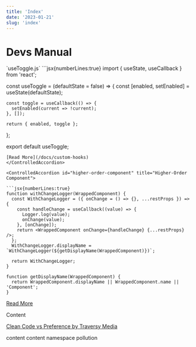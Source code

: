 ```yaml
---
title: 'Index'
date: '2023-01-21'
slug: 'index'
---
```



# Devs Manual

<ControlledAccordion id="custom-hook" title="Custom Hooks">
`useToggle.js`
```jsx{numberLines:true}
import { useState, useCallback } from 'react';

const useToggle = (defaultState = false) => {
const [enabled, setEnabled] = useState(defaultState);

    const toggle = useCallback(() => {
      setEnabled(current => !current);
    }, []);

    return { enabled, toggle };

};

export default useToggle;
```
[Read More](/docs/custom-hooks)
</ControlledAccordion>

<ControlledAccordion id="higher-order-component" title="Higher-Order Component">

```jsx{numberLines:true}
function withChangeLogger(WrappedComponent) {
  const WithChangeLogger = ({ onChange = () => {}, ...restProps }) => {
    const handleChange = useCallback((value) => {
      Logger.log(value);
      onChange(value);
    }, [onChange]);
    return <WrappedComponent onChange={handleChange} {...restProps} />;
  };
  WithChangeLogger.displayName = `WithChangeLogger(${getDisplayName(WrappedComponent)})`;

  return WithChangeLogger;
}

function getDisplayName(WrappedComponent) {
  return WrappedComponent.displayName || WrappedComponent.name || 'Component';
}
```

[Read More](/docs/higher-order-component)

</ControlledAccordion>

<ControlledAccordion id="clean-code-or-preference" title="Clean Code or Preference?">
Content

[Clean Code vs Preference by Traversy Media](https://www.youtube.com/watch?v=ou6x2qcLOLI)

</ControlledAccordion>

<ControlledAccordion id="abc" title="Approaches to eliminate if-else or switch-case blocks">
  content
</ControlledAccordion>

<ControlledAccordion id="null-value-object" title="Null Value Object">
  content
</ControlledAccordion>

<ControlledAccordion id="namespace" title="Namespace">
  namespace pollution
</ControlledAccordion>
